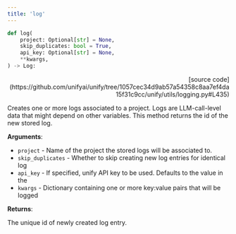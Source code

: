 ```yaml
---
title: 'log'
---
```


```python
def log(
    project: Optional[str] = None,
    skip_duplicates: bool = True,
    api_key: Optional[str] = None,
    **kwargs,
) -> Log:
```

<p align="right">[source code](https://github.com/unifyai/unify/tree/1057cec34d9ab57a54358c8aa7ef4da15f31c9cc/unify/utils/logging.py#L435)</p>

Creates one or more logs associated to a project. Logs are LLM-call-level data
that might depend on other variables. This method returns the id of the new
stored log.

**Arguments**:

- `project` - Name of the project the stored logs will be associated to.
- `skip_duplicates` - Whether to skip creating new log entries for identical log
- `api_key` - If specified, unify API key to be used. Defaults to the value in the
- `kwargs` - Dictionary containing one or more key:value pairs that will be logged



**Returns**:

The unique id of newly created log entry.